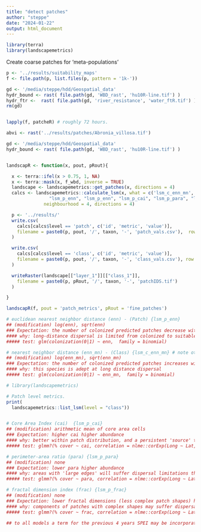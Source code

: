 ```yaml
---
title: "detect patches"
author: "steppe"
date: "2024-01-22"
output: html_document
---
```


```r
library(terra)
library(landscapemetrics)
```

Create coarse patches for 'meta-populations'

```r

p <- '../results/suitability_maps'
f <- file.path(p, list.files(p, pattern = '1k-'))

gd <- '/media/steppe/hdd/Geospatial_data'
hydr_bound <- rast( file.path(gd, 'WBD_rast', 'hu10R-line.tif') )
hydr_ftr <-  rast( file.path(gd, 'river_resistance', 'water_ftR.tif') )
rm(gd)


lapply(f, patcheR) # roughly 72 hours. 

```




```r

abvi <- rast('../results/patches/Abronia_villosa.tif')

gd <- '/media/steppe/hdd/Geospatial_data'
hydr_bound <- rast( file.path(gd, 'WBD_rast', 'hu10R-line.tif') )


landscapR <- function(x, pout, pRout){

  x <- terra::ifel(x > 0.75, 1, NA)
  x <- terra::mask(x, f_wbd, inverse = TRUE)
  landscape <- landscapemetrics::get_patches(x, directions = 4)
  calcs <- landscapemetrics::calculate_lsm(x, what = c('lsm_c_enn_mn', 'lsm_c_enn_cv',
                "lsm_p_enn", "lsm_p_enn", "lsm_p_cai", "lsm_p_para", "lsm_p_frac"), 
              neighbourhood = 4, directions = 4)

  p <- '../results/'
  write.csv(
    calcs[calcs$level == 'patch', c('id', 'metric', 'value')],
    filename = paste0(p, pout, '/', taxon, '-', 'patch_vals.csv'),  row.names = F
  )

  write.csv(
    calcs[calcs$level == 'class', c('id', 'metric', 'value')],
    filename = paste0(p, pout, '/', taxon, '-', 'class_vals.csv'), row.names = F
  )

  writeRaster(landscape[["layer_1"]][["class_1"]], 
    filename = paste0(p, pRout, '/', taxon, '-', 'patchIDS.tif')
  )

}

landscapR(f, pout = 'patch_metrics', pRout = 'fine_patches')

```


```r

# euclidean nearest neighbor distance (enn) - (Patch) {lsm_p_enn}
## (modification) log(enn), sqrt(enn)
### Expectation: the number of colonized predicted patches decrease with increasing distance.
#### why: long-distance dispersal is limited from colonized to suitable patches. 
##### test: glm(colonization(0|1) ~ enn,  family = binomial)

# nearest neighbor distance (enn_mn) - (Class) {lsm_c_enn_mn} # note other method of aggregation can be used too!
## (modification) log(enn_mn), sqrt(enn_mn)
### Expectation: the number of colonized predicted patches increases with increasing distance.
#### why: this species is adept at long distance dispersal
##### test: glm(colonization(0|1) ~ enn_mn,  family = binomial)


```


```r
# library(landscapemetrics)

# Patch level metrics. 
print(
  landscapemetrics::list_lsm(level = "class"))


# Core Area Index (cai)  {lsm_p_cai}
## (modification) arithmetic mean of core area cells
### Expectation: higher cai higher abundance
#### why: better within patch distribution, and a persistent 'source' to 'sink' peripheral cells. 
##### test: glmm?(% cover ~ cai, correlation = nlme::corExp(Long ~ Lat, nugget=T), family = quasibinomial)

# perimeter-area ratio (para) {lsm_p_para}
## (modification) none
### Expectation: lower para higher abundance
#### why: areas with 'large edges' will suffer dispersal limitations throughout them, as many seeds will go to unsuitable habitat.
##### test: glmm?(% cover ~ para, correlation = nlme::corExp(Long ~ Lat, nugget=T), family = quasibinomial)

# fractal dimension index (frac) {lsm_p_frac}
## (modification) none
### Expectation: lower fractal dimensions (less complex patch shapes) have higher abundances. 
#### why: components of patches with complex shapes may suffer dispersal limitation. 
##### test: glmm?(% cover ~ frac, correlation = nlme::corExp(Long ~ Lat, nugget=T), family = quasibinomial)

## to all models a term for the previous 4 years SPEI may be incorporated. 

```
